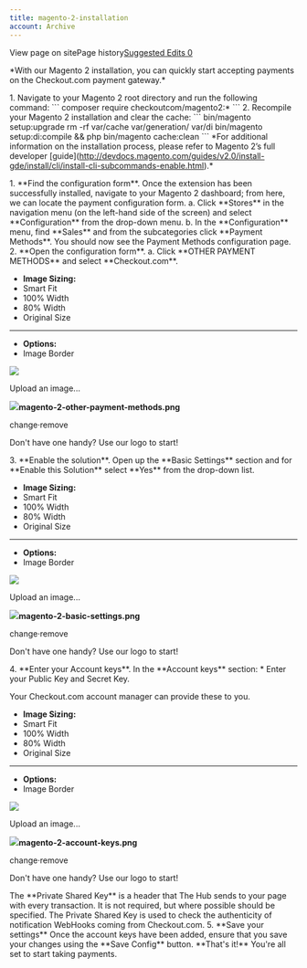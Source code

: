 ```yaml
---
title: magento-2-installation
account: Archive
---
```


View page on sitePage history[Suggested Edits 0](/project/checkoutdocs-legacy/v1.9/suggested)

\*With our Magento 2 installation, you can quickly start accepting payments on the Checkout.com payment gateway.\*

1\. Navigate to your Magento 2 root directory and run the following command: \`\`\` composer require checkoutcom/magento2:\* \`\`\` 2. Recompile your Magento 2 installation and clear the cache: \`\`\` bin/magento setup:upgrade rm -rf var/cache var/generation/ var/di bin/magento setup:di:compile && php bin/magento cache:clean \`\`\` \*For additional information on the installation process, please refer to Magento 2’s full developer \[guide\](http://devdocs.magento.com/guides/v2.0/install-gde/install/cli/install-cli-subcommands-enable.html).\*

1\. \*\*Find the configuration form\*\*. Once the extension has been successfully installed, navigate to your Magento 2 dashboard; from here, we can locate the payment configuration form. a. Click \*\*Stores\*\* in the navigation menu (on the left-hand side of the screen) and select \*\*Configuration\*\* from the drop-down menu. b. In the \*\*Configuration\*\* menu, find \*\*Sales\*\* and from the subcategories click \*\*Payment Methods\*\*. You should now see the Payment Methods configuration page. 2. \*\*Open the configuration form\*\*. a. Click \*\*OTHER PAYMENT METHODS\*\* and select \*\*Checkout.com\*\*.

- **Image Sizing:**
- Smart Fit
- 100% Width
- 80% Width
- Original Size

---

- **Options:**
- Image Border

![](https://files.readme.io/5f6bdf3-magento-2-other-payment-methods.png)

Upload an image...

![](https://files.readme.io/5f6bdf3-magento-2-other-payment-methods.png)**magento-2-other-payment-methods.png**

change·remove

Don't have one handy? Use our logo to start!

3\. \*\*Enable the solution\*\*. Open up the \*\*Basic Settings\*\* section and for \*\*Enable this Solution\*\* select \*\*Yes\*\* from the drop-down list.

- **Image Sizing:**
- Smart Fit
- 100% Width
- 80% Width
- Original Size

---

- **Options:**
- Image Border

![](https://files.readme.io/e742e37-magento-2-basic-settings.png)

Upload an image...

![](https://files.readme.io/e742e37-magento-2-basic-settings.png)**magento-2-basic-settings.png**

change·remove

Don't have one handy? Use our logo to start!

4\. \*\*Enter your Account keys\*\*. In the \*\*Account keys\*\* section: \* Enter your Public Key and Secret Key.

Your Checkout.com account manager can provide these to you.

- **Image Sizing:**
- Smart Fit
- 100% Width
- 80% Width
- Original Size

---

- **Options:**
- Image Border

![](https://files.readme.io/9d17df0-magento-2-account-keys.png)

Upload an image...

![](https://files.readme.io/9d17df0-magento-2-account-keys.png)**magento-2-account-keys.png**

change·remove

Don't have one handy? Use our logo to start!

The \*\*Private Shared Key\*\* is a header that The Hub sends to your page with every transaction. It is not required, but where possible should be specified. The Private Shared Key is used to check the authenticity of notification WebHooks coming from Checkout.com. 5. \*\*Save your settings\*\* Once the account keys have been added, ensure that you save your changes using the \*\*Save Config\*\* button. \*\*That's it!\*\* You're all set to start taking payments.
